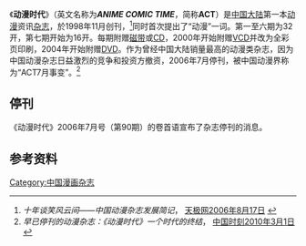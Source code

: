 {{Infobox Magazine
| title = 动漫时代
| image_file = 
| image_size = 
| image_caption = 
| editor = 
| editor_title = 
| staff_writer = 
| frequency = [[月刊|月刊]]
| circulation = 
| category = [[动漫|动漫]]
| company = 
| publisher = 
| firstdate = 1998年11月
| country = [[中国|中国]]
| language = [[中文|中文]]
| website = 
| issn =  
}}


{{漫畫}}
《'''动漫时代'''》（英文名称为'''''ANIME COMIC TIME'''''，简称'''ACT'''）是[[中国大陆|中国大陆]]第一本[[动漫|动漫]]资讯[[杂志|杂志]]，於1998年11月创刊，<ref>''十年谈笑风云间——中国动漫杂志发展简记''， [http://comic.yesky.com/345/2534345_4.shtml 天极网2006年8月17日] {{Wayback|url=http://comic.yesky.com/345/2534345_4.shtml |date=20141129030758 }}</ref>同时首次提出了“动漫”一词。第一至六期为32开，第七期开始为16开。每期附赠[[磁带|磁带]]或[[CD|CD]]，2000年开始附赠[[VCD|VCD]]并改为全彩页印刷，2004年开始附赠[[DVD|DVD]]。作为曾经中国大陆销量最高的动漫类杂志，因为中国动漫杂志日益激烈的竞争和投资方撤资，2006年7月停刊，被中国动漫界称为“ACT7月事变”。<ref>''早已停刊的动漫杂志：《动漫时代》一个时代的终结''， [http://www.s1979.com/a/news/sz/2010/0301/20325.shtml 中国时刻2010年3月1日] {{Wayback|url=http://www.s1979.com/a/news/sz/2010/0301/20325.shtml |date=20110110203204 }}</ref>

==停刊==
《动漫时代》2006年7月号（第90期）的卷首语宣布了杂志停刊的消息。

==参考资料==
<references/>

{{Pub-stub}}
{{manga-stub}} 
[[Category:中国漫画杂志|Category:中国漫画杂志]]